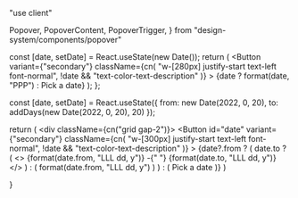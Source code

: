 "use client"

  Popover,
  PopoverContent,
  PopoverTrigger,
} from "design-system/components/popover"

  const [date, setDate] = React.useState(new Date());
  return (
  <Preview>
    <Popover>
      <PopoverTrigger asChild>
        <Button
          variant={"secondary"}
          className={cn(
            "w-[280px] justify-start text-left font-normal",
            !date && "text-color-text-description"
          )}
        >
          <CalendarIcon />
          {date ? format(date, "PPP") : <span>Pick a date</span>}
        </Button>
      </PopoverTrigger>
      <PopoverContent className="w-auto p-0">
        <Calendar
          mode="single"
          selected={date}
          onSelect={setDate}
          initialFocus
          className="calendar-fix"
        />
      </PopoverContent>
    </Popover>
  </Preview>
  );
};

  const [date, setDate] = React.useState({
    from: new Date(2022, 0, 20),
    to: addDays(new Date(2022, 0, 20), 20)
});
 
  return (
    <Preview>
    <div className={cn("grid gap-2")}>
      <Popover>
        <PopoverTrigger asChild>
          <Button
            id="date"
            variant={"secondary"}
            className={cn(
              "w-[300px] justify-start text-left font-normal",
              !date && "text-color-text-description"
            )}
          >
            <CalendarIcon className="mr-2 h-4 w-4" />
            {date?.from ? (
              date.to ? (
                <>
                  {format(date.from, "LLL dd, y")} -{" "}
                  {format(date.to, "LLL dd, y")}
                </>
              ) : (
                format(date.from, "LLL dd, y")
              )
            ) : (
              <span>Pick a date</span>
            )}
          </Button>
        </PopoverTrigger>
        <PopoverContent className="w-auto p-0" align="start">
          <Calendar
            initialFocus
            mode="range"
            defaultMonth={date?.from}
            selected={date}
            onSelect={setDate}
            numberOfMonths={2}
            className="calendar-fix"
          />
        </PopoverContent>
      </Popover>
    </div>
    </Preview>
  )


}
